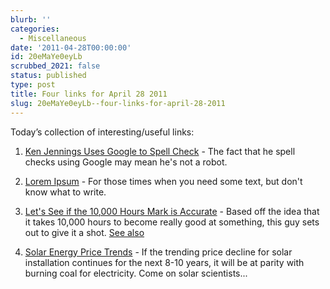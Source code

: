```yaml
---
blurb: ''
categories:
  - Miscellaneous
date: '2011-04-28T00:00:00'
id: 20eMaYe0eyLb
scrubbed_2021: false
status: published
type: post
title: Four links for April 28 2011
slug: 20eMaYe0eyLb--four-links-for-april-28-2011
---
```


Today’s collection of interesting/useful links:

1. [Ken Jennings Uses Google to Spell Check](http://ken-jennings.com/blog/archives/2764) - The fact that he spell checks using Google may mean he's not a robot.

2. [Lorem Ipsum](http://www.lipsum.com/) - For those times when you need some text, but don't know what to write. 

3. [Let's See if the 10,000 Hours Mark is Accurate](http://thedanplan.com/theplan.php) - Based off the idea that it takes 10,000 hours to become really good at something, this guy sets out to give it a shot. [See also](http://www.tampabay.com/features/can-a-complete-novice-become-a-golf-pro-with-10000-hours-of-practice/1159357)

4. [Solar Energy Price Trends](http://radar.oreilly.com/2011/04/solar-power-moores-law.html) - If the trending price decline for solar installation continues for the next 8-10 years, it will be at parity with burning coal for electricity. Come on solar scientists...
